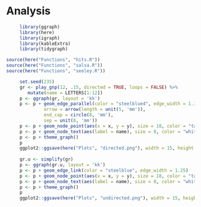 # Analysis


```r
     library(ggraph)
     library(here)
     library(igraph)
     library(kableExtra)
     library(tidygraph)
```


```r
source(here("Functions", "hits.R"))
source(here("Functions", "salsa.R"))
source(here("Functions", "seeley.R"))
```

```r
     set.seed(235)
     gr <- play_gnp(12, .15, directed = TRUE, loops = FALSE) %>% 
        mutate(name = LETTERS[1:12])
     p <- ggraph(gr, layout = 'kk')
     p <- p + geom_edge_parallel(color = "steelblue4", edge_width = 1.15,
              arrow = arrow(length = unit(5, 'mm')),
              end_cap = circle(8, 'mm'), 
              sep = unit(8, 'mm'))
     p <- p + geom_node_point(aes(x = x, y = y), size = 18, color = "tan2") 
     p <- p + geom_node_text(aes(label = name), size = 8, color = "white")
     p <- p + theme_graph() 
     p
     ggplot2::ggsave(here("Plots", "directed.png"), width = 15, height = 15)
     
     gr.u <- simplify(gr)
     p <- ggraph(gr.u, layout = 'kk')
     p <- p + geom_edge_link(color = "steelblue", edge_width = 1.25) 
     p <- p + geom_node_point(aes(x = x, y = y), size = 18, color = "tan2") 
     p <- p + geom_node_text(aes(label = name), size = 8, color = "white")
     p <- p + theme_graph() 
     p
     ggplot2::ggsave(here("Plots", "undirected.png"), width = 15, height = 15)
```


